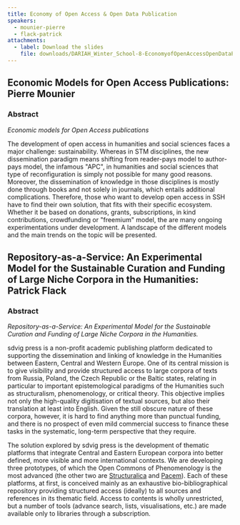 ```yaml
---
title: Economy of Open Access & Open Data Publication
speakers:
  - mounier-pierre
  - flack-patrick
attachments:
  - label: Download the slides
    file: downloads/DARIAH_Winter_School-8-EconomyofOpenAccessOpenDataPublication.pdf
---
```

## Economic Models for Open Access Publications: Pierre Mounier

### Abstract

*Economic models for Open Access publications*

The development of open access in humanities and social sciences faces a major challenge: sustainability. Whereas in STM disciplines, the new dissemination paradigm means shifting from reader-pays model to author-pays model, the infamous "APC", in humanities and social sciences that type of reconfiguration is simply not possible for many good reasons. Moreover, the dissemination of knowledge in those disciplines is mostly done through books and not solely in journals, which entails additional complications. Therefore, those who want to develop open access in SSH have to find their own solution, that fits with their specific ecosystem. Whether it be based on donations, grants, subscriptions, in kind contributions, crowdfunding or "freemium" model, the are many ongoing experimentations under development. A landscape of the different models and the main trends on the topic will be presented.

<DownloadLink href="downloads/8.1-Mounier.pdf" />

<Speakers>
  <Speaker speaker="mounier-pierre" />
</Speakers>

## Repository-as-a-Service: An Experimental Model for the Sustainable Curation and Funding of Large Niche Corpora in the Humanities: Patrick Flack

### Abstract

*Repository-as-a-Service: An Experimental Model for the Sustainable Curation and Funding of Large Niche Corpora in the Humanities.*

sdvig press is a non-profit academic publishing platform dedicated to supporting the dissemination and linking of knowledge in the Humanities between Eastern, Central and Western Europe. One of its central mission is to give visibility and provide structured access to large corpora of texts from Russia, Poland, the Czech Republic or the Baltic states, relating in particular to important epistemological paradigms of the Humanities such as structuralism, phenomenology, or critical theory. This objective implies not only the high-quality digitisation of textual sources, but also their translation at least into English. Given the still obscure nature of these corpora, however, it is hard to find anything more than punctual funding, and there is no prospect of even mild commercial success to finance these tasks in the systematic, long-term perspective that they require.

The solution explored by sdvig press is the development of thematic platforms that integrate Central and Eastern European corpora into better defined, more visible and more international contexts. We are developing three prototypes, of which the Open Commons of Phenomenology is the most advanced (the other two are [Structuralica](http://structuralica.org/) and [Pacem](http://pacem.io/)). Each of these platforms, at first, is conceived mainly as an exhaustive bio-bibliographical repository providing structured access (ideally) to all sources and references in its thematic field. Access to contents is wholly unrestricted, but a number of tools (advance search, lists, visualisations, etc.) are made available only to libraries through a subscription.

<Link
  links={[
    "https://prezi.com/ckdl-wi8a6vi/reseaux-du-structuralisme/",
    "http://acta.structuralica.org/2016/08/01/209/",
  ]}
/>

<Speakers>
  <Speaker speaker="flack-patrick" />
</Speakers>

